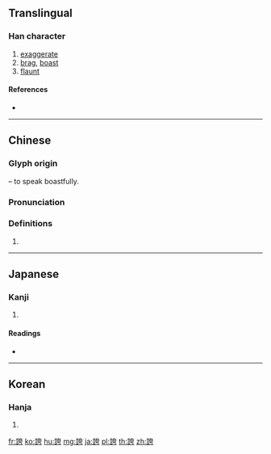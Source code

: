 {{character info/new}}
{{also|夸}}
==Translingual==

===Han character===
{{Han char|rn=149|rad=言|as=06|sn=13|four=04627|canj=YRKMS|ids=⿰言夸}}

# [[exaggerate]]
# [[brag]], [[boast]]
# [[flaunt]]

====References====
* {{Han ref|kx=1161.020|dkj=35474|dj=1625.280|hdz=63962.140|uh=8A87|ud=35463|bh=B8D8|bd=47320}}

----

==Chinese==
{{zh-forms|s=夸}}

===Glyph origin===
{{Han etym}}
{{Han compound|言|t1=words, language|夸|ls=psc|c1=s|c2=p}} – to speak boastfully.

===Pronunciation===
{{zh-pron
|m=kuā
|c=kwaa1
|h=pfs=khôa
|md=
|mn=khoa
|w=
|mc=y
|oc=y
|cat=
}}

===Definitions===
{{zh-hanzi}}

# {{rfdef|lang=zh}}

----

==Japanese==

===Kanji===
{{ja-kanji|grade=c|rs=言06}}

# {{defn|lang=ja|sort=言06}}

====Readings====
* {{ja-readings|goon=[[け]] (ke)|kanon=[[か]] (ka)|kanyoon=[[こ]] (ko)|kun=[[ほこる]] (hokoru), [[ほこり]] (hokori)|nanori=}}

----

==Korean==

===Hanja===
{{ko-hanja|hangeul=과|eumhun=|rv=gwa|mr=kwa|y=kwa}}

# {{defn|lang=ko|sort=言06}}

[[fr:誇]]
[[ko:誇]]
[[hu:誇]]
[[mg:誇]]
[[ja:誇]]
[[pl:誇]]
[[th:誇]]
[[zh:誇]]